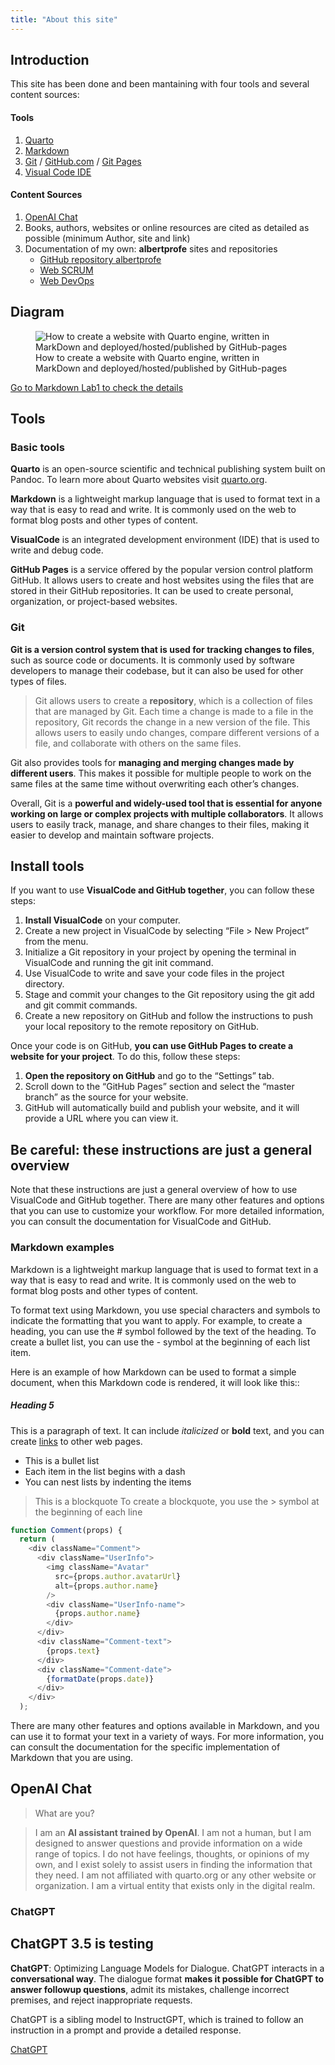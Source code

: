 ```yaml
---
title: "About this site"
---
```


## Introduction
This site has been done and been mantaining with four tools and several content sources: 

#### Tools

  1. [Quarto](https://quarto.org/)
  2. [Markdown](https://www.markdownguide.org/)
  3. [Git](https://git-scm.com/) / [GitHub.com](https://github.com/) / [Git Pages](https://pages.github.com/)
  4. [Visual Code IDE](https://code.visualstudio.com/)

#### Content Sources

  1. [OpenAI Chat](https://chat.openai.com/)
  2. Books, authors, websites or online resources are cited as detailed as possible (minimum Author, site and link)
  3. Documentation of my own: **albertprofe** sites and repositories
      - [GitHub repository albertprofe](https://github.com/AlbertProfe/)
      - [Web SCRUM](https://sites.google.com/view/gestioprojectes/)
      - [Web DevOps](https://sites.google.com/view/devopscifo/)

## Diagram

![How to create a website with Quarto engine, written in MarkDown and deployed/hosted/published by GitHub-pages](/images/about/quarto_website.png){.preview-image}

[Go to Markdown Lab1 to check the details](/markup/mulab1.qmd)

## Tools
### Basic tools
**Quarto** is an open-source scientific and technical publishing system built on Pandoc. To learn more about Quarto websites visit [quarto.org](https://quarto.org/docs/websites/).

**Markdown** is a lightweight markup language that is used to format text in a way that is easy to read and write. It is commonly used on the web to format blog posts and other types of content.

**VisualCode** is an integrated development environment (IDE) that is used to write and debug code.

**GitHub Pages** is a service offered by the popular version control platform GitHub. It allows users to create and host websites using the files that are stored in their GitHub repositories. It can be used to create personal, organization, or project-based websites.

### Git
**Git is a version control system that is used for tracking changes to files**, such as source code or documents. It is commonly used by software developers to manage their codebase, but it can also be used for other types of files.

> Git allows users to create a **repository**, which is a collection of files that are managed by Git. Each time a change is made to a file in the repository, Git records the change in a new version of the file. This allows users to easily undo changes, compare different versions of a file, and collaborate with others on the same files.

Git also provides tools for **managing and merging changes made by different users**. This makes it possible for multiple people to work on the same files at the same time without overwriting each other's changes.

Overall, Git is a **powerful and widely-used tool that is essential for anyone working on large or complex projects with multiple collaborators**. It allows users to easily track, manage, and share changes to their files, making it easier to develop and maintain software projects.

## Install tools

If you want to use **VisualCode and GitHub together**, you can follow these steps:

1. **Install VisualCode** on your computer.
2. Create a new project in VisualCode by selecting "File > New Project" from the menu.
3. Initialize a Git repository in your project by opening the terminal in VisualCode and running the git init command.
4. Use VisualCode to write and save your code files in the project directory.
5. Stage and commit your changes to the Git repository using the git add and git commit commands.
6. Create a new repository on GitHub and follow the instructions to push your local repository to the remote repository on GitHub.

Once your code is on GitHub, **you can use GitHub Pages to create a website for your project**. To do this, follow these steps:

1. **Open the repository on GitHub** and go to the "Settings" tab.
2. Scroll down to the "GitHub Pages" section and select the "master branch" as the source for your website.
3. GitHub will automatically build and publish your website, and it will provide a URL where you can view it.

::: {.callout-warning collapse="false" }

## Be careful: these instructions are just a general overview
Note that these instructions are just a general overview of how to use VisualCode and GitHub together. There are many other features and options that you can use to customize your workflow. For more detailed information, you can consult the documentation for VisualCode and GitHub.
:::


### Markdown examples

Markdown is a lightweight markup language that is used to format text in a way that is easy to read and write. It is commonly used on the web to format blog posts and other types of content.

To format text using Markdown, you use special characters and symbols to indicate the formatting that you want to apply. For example, to create a heading, you can use the # symbol followed by the text of the heading. To create a bullet list, you can use the - symbol at the beginning of each list item.

Here is an example of how Markdown can be used to format a simple document, when this Markdown code is rendered, it will look like this::


##### Heading 5

This is a paragraph of text. It can include *italicized* or **bold** text, and you can create [links](http://www.example.com) to other web pages.

- This is a bullet list
- Each item in the list begins with a dash
- You can nest lists by indenting the items

> This is a blockquote
> To create a blockquote, you use the > symbol
> at the beginning of each line


```js
function Comment(props) {
  return (
    <div className="Comment">
      <div className="UserInfo">
        <img className="Avatar"
          src={props.author.avatarUrl}
          alt={props.author.name}
        />
        <div className="UserInfo-name">
          {props.author.name}
        </div>
      </div>
      <div className="Comment-text">
        {props.text}
      </div>
      <div className="Comment-date">
        {formatDate(props.date)}
      </div>
    </div>
  );
```

There are many other features and options available in Markdown, and you can use it to format your text in a variety of ways. For more information, you can consult the documentation for the specific implementation of Markdown that you are using.

## OpenAI Chat

> What are you?

> I am an **AI assistant trained by OpenAI**. I am not a human, but I am designed to answer questions and provide information on a wide range of topics. I do not have feelings, thoughts, or opinions of my own, and I exist solely to assist users in finding the information that they need. I am not affiliated with quarto.org or any other website or organization. I am a virtual entity that exists only in the digital realm.

### ChatGPT

::: {.callout-note collapse="false" }

## ChatGPT 3.5 is testing

**ChatGPT**: Optimizing Language Models for Dialogue. ChatGPT interacts in a **conversational way**. The dialogue format **makes it possible for ChatGPT to answer followup questions**, admit its mistakes, challenge incorrect premises, and reject inappropriate requests. 

ChatGPT is a sibling model to InstructGPT, which is trained to follow an instruction in a prompt and provide a detailed response.
:::



[ChatGPT](https://chat.openai.com/chat)
